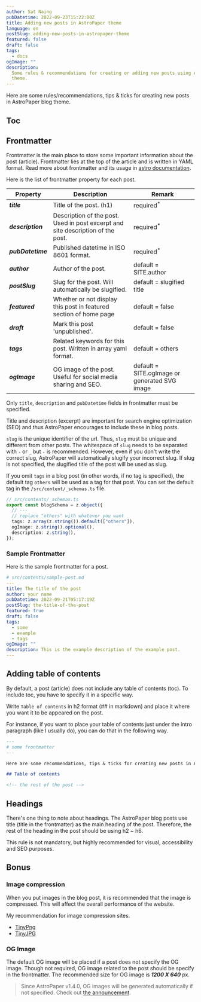 ```yaml
---
author: Sat Naing
pubDatetime: 2022-09-23T15:22:00Z
title: Adding new posts in AstroPaper theme
language: en
postSlug: adding-new-posts-in-astropaper-theme
featured: false
draft: false
tags:
  - docs
ogImage: ""
description:
  Some rules & recommendations for creating or adding new posts using AstroPaper
  theme.
---
```


Here are some rules/recommendations, tips & ticks for creating new posts in AstroPaper blog theme.

## Toc

## Frontmatter

Frontmatter is the main place to store some important information about the post (article). Frontmatter lies at the top of the article and is written in YAML format. Read more about frontmatter and its usage in [astro documentation](https://docs.astro.build/en/guides/markdown-content/).

Here is the list of frontmatter property for each post.

| Property          | Description                                                                     | Remark                                        |
| ----------------- | ------------------------------------------------------------------------------- | --------------------------------------------- |
| **_title_**       | Title of the post. (h1)                                                         | required<sup>\*</sup>                         |
| **_description_** | Description of the post. Used in post excerpt and site description of the post. | required<sup>\*</sup>                         |
| **_pubDatetime_** | Published datetime in ISO 8601 format.                                          | required<sup>\*</sup>                         |
| **_author_**      | Author of the post.                                                             | default = SITE.author                         |
| **_postSlug_**    | Slug for the post. Will automatically be slugified.                             | default = slugified title                     |
| **_featured_**    | Whether or not display this post in featured section of home page               | default = false                               |
| **_draft_**       | Mark this post 'unpublished'.                                                   | default = false                               |
| **_tags_**        | Related keywords for this post. Written in array yaml format.                   | default = others                              |
| **_ogImage_**     | OG image of the post. Useful for social media sharing and SEO.                  | default = SITE.ogImage or generated SVG image |

Only `title`, `description` and `pubDatetime` fields in frontmatter must be specified.

Title and description (excerpt) are important for search engine optimization (SEO) and thus AstroPaper encourages to include these in blog posts.

`slug` is the unique identifier of the url. Thus, `slug` must be unique and different from other posts. The whitespace of `slug` needs to be separated with `-` or `_` but `-` is recommended. However, even if you don't write the correct slug, AstroPaper will automatically slugify your incorrect slug. If slug is not specified, the slugified title of the post will be used as slug.

If you omit `tags` in a blog post (in other words, if no tag is specified), the default tag `others` will be used as a tag for that post. You can set the default tag in the `/src/content/_schemas.ts` file.

```ts
// src/contents/_schemas.ts
export const blogSchema = z.object({
  // ---
  // replace "others" with whatever you want
  tags: z.array(z.string()).default(["others"]),
  ogImage: z.string().optional(),
  description: z.string(),
});
```

### Sample Frontmatter

Here is the sample frontmatter for a post.

```yaml
# src/contents/sample-post.md
---
title: The title of the post
author: your name
pubDatetime: 2022-09-21T05:17:19Z
postSlug: the-title-of-the-post
featured: true
draft: false
tags:
  - some
  - example
  - tags
ogImage: ""
description: This is the example description of the example post.
---
```

## Adding table of contents

By default, a post (article) does not include any table of contents (toc). To include toc, you have to specify it in a specific way.

Write `Table of contents` in h2 format (## in markdown) and place it where you want it to be appeared on the post.

For instance, if you want to place your table of contents just under the intro paragraph (like I usually do), you can do that in the following way.

```md
---
# some frontmatter
---

Here are some recommendations, tips & ticks for creating new posts in AstroPaper blog theme.

## Table of contents

<!-- the rest of the post -->
```

## Headings

There's one thing to note about headings. The AstroPaper blog posts use title (title in the frontmatter) as the main heading of the post. Therefore, the rest of the heading in the post should be using h2 \~ h6.

This rule is not mandatory, but highly recommended for visual, accessibility and SEO purposes.

## Bonus

### Image compression

When you put images in the blog post, it is recommended that the image is compressed. This will affect the overall performance of the website.

My recommendation for image compression sites.

- [TinyPng](https://tinypng.com/)
- [TinyJPG](https://tinyjpg.com/)

### OG Image

The default OG image will be placed if a post does not specify the OG image. Though not required, OG image related to the post should be specify in the frontmatter. The recommended size for OG image is **_1200 X 640_** px.

> Since AstroPaper v1.4.0, OG images will be generated automatically if not specified. Check out [the announcement](https://astro-paper.pages.dev/posts/dynamic-og-image-generation-in-astropaper-blog-posts/).
